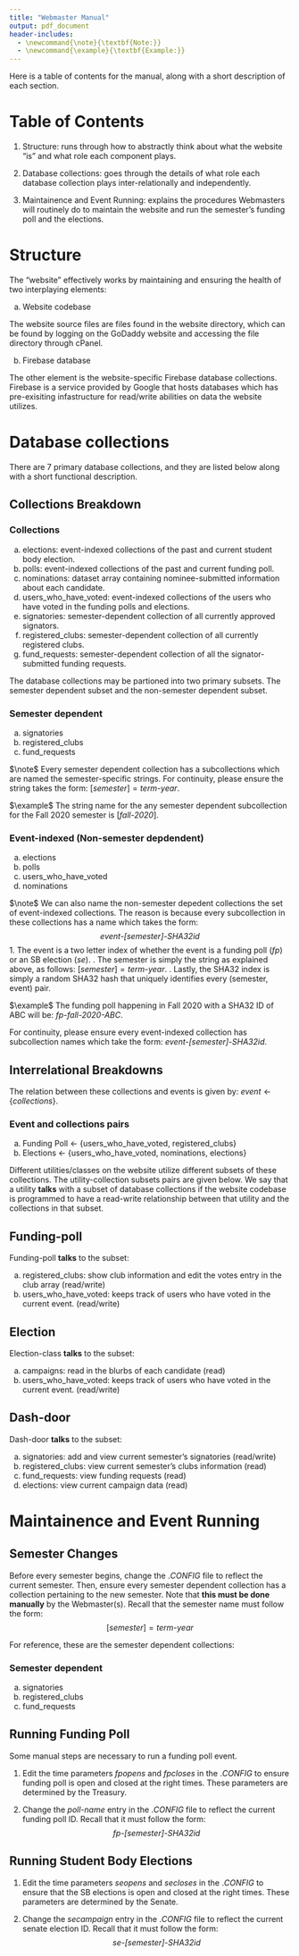 ```yaml
---
title: "Webmaster Manual"
output: pdf_document
header-includes:
  - \newcommand{\note}{\textbf{Note:}}
  - \newcommand{\example}{\textbf{Example:}}
---
```


Here is a table of contents for the manual, along with a short description of each section.

# Table of Contents

1. Structure: runs through how to abstractly think about what the website "is" and what role each component plays.

2. Database collections: goes through the details of what role each database collection plays inter-relationally and independently.

3. Maintainence and Event Running: explains the procedures Webmasters will routinely do to maintain the website and run the semester's funding poll and the elections.

# Structure

The "website" effectively works by maintaining and ensuring the health of two interplaying elements:

a. Website codebase

The website source files are files found in the website directory, which can be found by logging on the GoDaddy website and accessing the file directory through cPanel.

b. Firebase database 

The other element is the website-specific Firebase database collections. Firebase is a service provided by Google that hosts databases which has pre-exisiting infastructure for read/write abilities on data the website utilizes.

\newpage

# Database collections 

There are 7 primary database collections, and they are listed below along with a short functional description.

## Collections Breakdown

### Collections

a. elections: event-indexed collections of the past and current student body election.
b. polls: event-indexed collections of the past and current funding poll.
c. nominations: dataset array containing nominee-submitted information about each candidate.
d. users_who_have_voted: event-indexed collections of the users who have voted in the funding polls and elections.
e. signatories: semester-dependent collection of all currently approved signators.
f. registered_clubs: semester-dependent collection of all currently registered clubs.
g. fund_requests: semester-dependent collection of all the signator-submitted funding requests. 

The database collections may be partioned into two primary subsets. The semester dependent subset and the non-semester dependent subset.

### Semester dependent

a. signatories
b. registered_clubs
c. fund_requests

$\note$ Every semester dependent collection has a subcollections which are named the semester-specific strings. For continuity, please ensure the string takes the form: $[semester] = \textit{term-year}$. 

$\example$ The string name for the any semester dependent subcollection for the Fall 2020 semester is $[\textit{fall-2020}]$.

### Event-indexed (Non-semester depdendent)

a. elections
b. polls
c. users_who_have_voted
d. nominations

$\note$ We can also name the non-semester depedent collections the set of event-indexed collections. The reason is because every subcollection in these collections has a name which takes the form: 
$$\textit{event-[semester]-SHA32id}$$
1. The event is a two letter index of whether the event is a funding poll $(fp)$ or an SB election $(se)$. \newline
2. The semester is simply the string as explained above, as follows: $[semester] = \textit{term-year}$. \newline
3. Lastly, the SHA32 index is simply a random SHA32 hash that uniquely identifies every (semester, event) pair. \newline

$\example$ The funding poll happening in Fall 2020 with a SHA32 ID of ABC will be: $\textit{fp-fall-2020-ABC}$.

For continuity, please ensure every event-indexed collection has subcollection names which take the form: $\textit{event-[semester]-SHA32id}$. 

\newpage

## Interrelational Breakdowns

The relation between these collections and events is given by: ${event} \leftarrow \{collections\}$. 

### Event and collections pairs

a. Funding Poll $\leftarrow$ $\{$users_who_have_voted, registered_clubs$\}$
b. Elections $\leftarrow$ $\{$users_who_have_voted, nominations, elections$\}$

Different utilities/classes on the website utilize different subsets of these collections. The utility-collection subsets pairs are given below. We say that a utility $\textbf{talks}$ with a subset of database collections if the website codebase is programmed to have a read-write relationship between that utility and the collections in that subset.  

## Funding-poll 

Funding-poll $\textbf{talks}$ to the subset:

a. registered_clubs: show club information and edit the votes entry in the club array (read/write)
b. users_who_have_voted: keeps track of users who have voted in the current event. (read/write)

## Election

Election-class $\textbf{talks}$ to the subset:

a. campaigns: read in the blurbs of each candidate (read)
b. users_who_have_voted: keeps track of users who have voted in the current event. (read/write)

## Dash-door

Dash-door $\textbf{talks}$ to the subset:

a. signatories: add and view current semester's signatories (read/write)
b. registered_clubs: view current semester's clubs information (read)
c. fund_requests: view funding requests (read)
d. elections: view current campaign data (read)

\newpage

# Maintainence and Event Running

## Semester Changes

Before every semester begins, change the $.CONFIG$ file to reflect the current semester. Then, ensure every semester dependent collection has a collection pertaining to the new semester. Note that $\textbf{this must be done manually}$ by the Webmaster(s). Recall that the semester name must follow the form:
$$[semester] = \textit{term-year}$$

For reference, these are the semester dependent collections:

### Semester dependent

a. signatories
b. registered_clubs
c. fund_requests

## Running Funding Poll

Some manual steps are necessary to run a funding poll event. 

1. Edit the time parameters $\textit{fpopens}$ and $\textit{fpcloses}$ in the $.CONFIG$ to ensure funding poll is open and closed at the right times. These parameters are determined by the Treasury.

2. Change the $\textit{poll-name}$ entry in the $.CONFIG$ file to reflect the current funding poll ID. Recall that it must follow the form:
$$\textit{fp-[semester]-SHA32id}$$

## Running Student Body Elections

1. Edit the time parameters $\textit{seopens}$ and $\textit{secloses}$ in the $.CONFIG$ to ensure that the SB elections is open and closed at the right times. These parameters are determined by the Senate.

2. Change the $\textit{secampaign}$ entry in the $.CONFIG$ file to reflect the current senate election ID. Recall that it must follow the form:
$$\textit{se-[semester]-SHA32id}$$